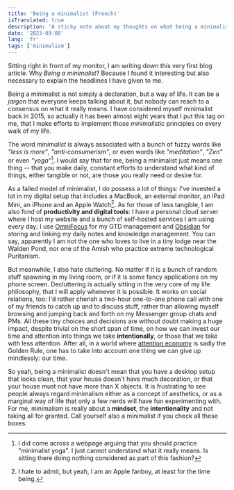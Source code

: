 ```yaml
---
title: 'Being a minimalist (French)'
isTranslated: true
description: 'A sticky note about my thoughts on what being a minimalist means.'
date: '2023-03-08'
lang: 'fr'
tags: ['minimalism']
---
```


Sitting right in front of my monitor, I am writing down this very first blog article. Why _Being a minimalist_? Because I found it interesting but also necessary to explain the headlines I have given to me.

Being a minimalist is not simply a declaration, but a way of life. It can be a _jargon_ that everyone keeps talking about it, but nobody can reach to a consensus on what it really means. I have considered myself minimalist back in 2015, so actually it has been almost eight years that I put this tag on me, that I make efforts to implement those _minimalistic_ principles on every walk of my life.

The word _minimalist_ is always associated with a bunch of fuzzy words like _"less is more"_, _"anti-consumerism"_, or even words like _"meditation"_, _"Zen"_ or even _"yoga"_[^1]. I would say that for me, being a minimalist just means one thing -- that you make daily, constant efforts to understand what kind of things, either tangible or not, are those you really need or desire for.

[^1]: I did come across a webpage arguing that you should practice "minimalist yoga". I just cannot understand what it really means. Is sitting there doing nothing considered as part of this fashion?

As a failed model of minimalist, I do possess a lot of things: I've invested a lot in my digital setup that includes a MacBook, an external monitor, an iPad Mini, an iPhone and an Apple Watch[^2]. As for those of less tangible, I am also fond of **productivity and digital tools**: I have a personal cloud server where I host my website and a bunch of self-hosted services I am using every day; I use [OmniFocus](https://www.omnigroup.com/omnifocus/) for my GTD management and [Obsidian](https://obsidian.md/) for storing and linking my daily notes and knowledge management. You can say, apparently I am not the one who loves to live in a tiny lodge near the Walden Pond, nor one of the Amish who practice extreme technological Puritanism.

But meanwhile, I also hate cluttering. No matter if it is a bunch of random stuff spawning in my living room, or if it is some fancy applications on my phone screen. Decluttering is actually sitting in the very core of my life philosophy, that I will apply whenever it is possible. It works on social relations, too: I'd rather cherish a two-hour one-to-one phone call with one of my friends to catch up and to discuss stuff, rather than allowing myself browsing and jumping back and forth on my Messenger group chats and PMs. All these tiny choices and decisions are without doubt making a huge impact, despite trivial on the short span of time, on how we can invest our time and attention into things we take **intentionally**, or those that we take with less attention. After all, in a world where [attention economy](https://en.wikipedia.org/wiki/Attention_economy) is sadly the Golden Rule, one has to take into account one thing we can give up mindlessly: our time.

So yeah, being a minimalist doesn't mean that you have a desktop setup that looks clean, that your house doesn't have much decoration, or that your house must not have more than X objects. It is frustrating to see people always regard minimalism either as a concept of aesthetics, or as a marginal way of life that only a few nerds will have fun experimenting with. For me, minimalism is really about a **mindset**, the **intentionality** and not taking all for granted. Call yourself also a minimalist if you check all these boxes.

[^2]: I hate to admit, but yeah, I am an Apple fanboy, at least for the time being.
